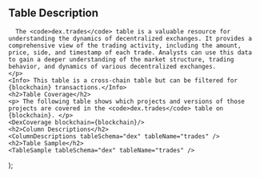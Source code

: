   <div>
    <h2>Table Description</h2>
    <p>

      The <code>dex.trades</code> table is a valuable resource for understanding the dynamics of decentralized exchanges. It provides a comprehensive view of the trading activity, including the amount, price, side, and timestamp of each trade. Analysts can use this data to gain a deeper understanding of the market structure, trading behavior, and dynamics of various decentralized exchanges.
    </p>
    <Info> This table is a cross-chain table but can be filtered for {blockchain} transactions.</Info>
    <h2>Table Coverage</h2>
    <p> The following table shows which projects and versions of those projects are covered in the <code>dex.trades</code> table on {blockchain}. </p>
    <DexCoverage blockchain={blockchain}/>
    <h2>Column Descriptions</h2>
    <ColumnDescriptions tableSchema="dex" tableName="trades" />
    <h2>Table Sample</h2>
    <TableSample tableSchema="dex" tableName="trades" />
  </div>
);